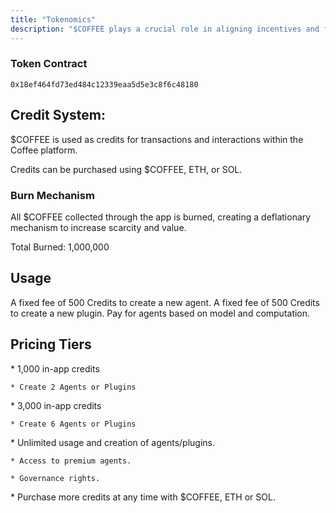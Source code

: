 ```yaml
---
title: "Tokenomics"
description: "$COFFEE plays a crucial role in aligning incentives and facilitating in-app utility. "
---
```


### Token Contract

```
0x18ef464fd73ed484c12339eaa5d5e3c8f6c48180
```

## **Credit System**:

$COFFEE is used as credits for transactions and interactions within the Coffee platform.

<Tip>
  Credits can be purchased using $COFFEE, ETH, or SOL.
</Tip>

### Burn Mechanism

All $COFFEE collected through the app is burned, creating a deflationary mechanism to increase scarcity and value.

<Tip>
  Total Burned: 1,000,000
</Tip>

## **Usage**

<CardGroup cols={1}>
  <Card title="Creating Agents">
    A fixed fee of 500 Credits to create a new agent.
  </Card>

  <Card title="Creating Plugins">
    A fixed fee of 500 Credits to create a new plugin.
  </Card>

  <Card title="Agent Usage">
    Pay for agents based on model and computation.
  </Card>
</CardGroup>

## **P**ricing Tiers

<AccordionGroup>
  <Accordion title="Starter" description="1k $COFFEE per month" defaultOpen={false} icon="Starter">
    * 1,000 in-app credits

    * Create 2 Agents or Plugins
  </Accordion>

  <Accordion title="Pro" description="3k $COFFEE per month" defaultOpen={false} icon="Pro">
    * 3,000 in-app credits

    * Create 6 Agents or Plugins
  </Accordion>

  <Accordion title="Premium" description="Stake 30k $COFFEE" defaultOpen={false} icon="Premium">
    * Unlimited usage and creation of agents/plugins.

    * Access to premium agents.

    * Governance rights.
  </Accordion>

  <Accordion title="One-time payments" description="Buy more credits as needed" defaultOpen={false} icon="pay">
    * Purchase more credits at any time with $COFFEE, ETH or SOL.
  </Accordion>
</AccordionGroup>



###
